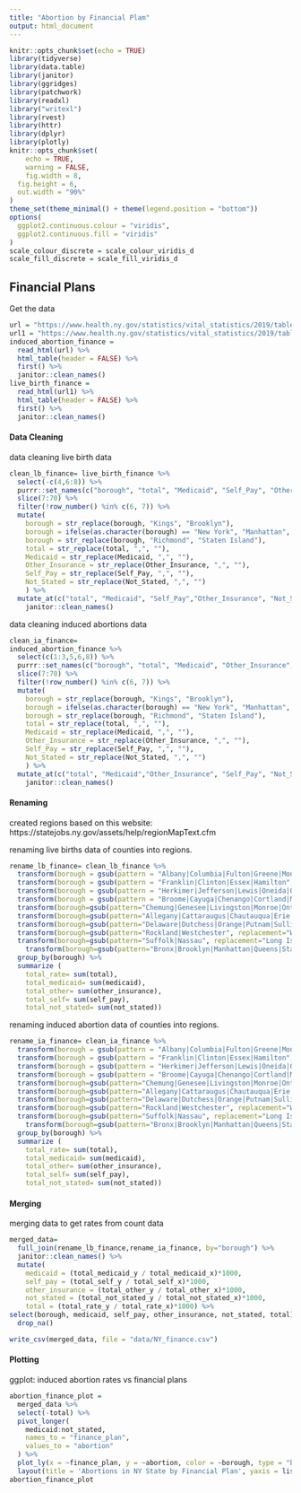 ```yaml
---
title: "Abortion by Financial Plam"
output: html_document
---
```


```r
knitr::opts_chunk$set(echo = TRUE)
library(tidyverse)
library(data.table)
library(janitor)
library(ggridges)
library(patchwork)
library(readxl)
library("writexl")
library(rvest)
library(httr)
library(dplyr)
library(plotly)
knitr::opts_chunk$set(
	echo = TRUE,
	warning = FALSE,
	fig.width = 8, 
  fig.height = 6,
  out.width = "90%"
)
theme_set(theme_minimal() + theme(legend.position = "bottom"))
options(
  ggplot2.continuous.colour = "viridis",
  ggplot2.continuous.fill = "viridis"
)
scale_colour_discrete = scale_colour_viridis_d
scale_fill_discrete = scale_fill_viridis_d
```

## Financial Plans

Get the data

```r
url = "https://www.health.ny.gov/statistics/vital_statistics/2019/table24.htm"
url1 = "https://www.health.ny.gov/statistics/vital_statistics/2019/table13.htm"
induced_abortion_finance = 
  read_html(url) %>%
  html_table(header = FALSE) %>%
  first() %>%
  janitor::clean_names()
live_birth_finance = 
  read_html(url1) %>%
  html_table(header = FALSE) %>%
  first() %>%
  janitor::clean_names()
```

#### Data Cleaning

data cleaning live birth data

```r
clean_lb_finance= live_birth_finance %>% 
  select(-c(4,6:8)) %>%
  purrr::set_names(c("borough", "total", "Medicaid", "Self_Pay", "Other_Insurance", "Not_Stated")) %>%
  slice(7:70) %>% 
  filter(!row_number() %in% c(6, 7)) %>%
  mutate(
    borough = str_replace(borough, "Kings", "Brooklyn"),
    borough = ifelse(as.character(borough) == "New York", "Manhattan", as.character(borough)),
    borough = str_replace(borough, "Richmond", "Staten Island"),
    total = str_replace(total, ",", ""),
    Medicaid = str_replace(Medicaid, ",", ""),
    Other_Insurance = str_replace(Other_Insurance, ",", ""),
    Self_Pay = str_replace(Self_Pay, ",", ""),
    Not_Stated = str_replace(Not_Stated, ",", "")
    ) %>%
  mutate_at(c("total", "Medicaid", "Self_Pay","Other_Insurance", "Not_Stated"), as.numeric) %>% 
    janitor::clean_names()
```

data cleaning induced abortions data

```r
clean_ia_finance=
induced_abortion_finance %>%
  select(c(1:3,5,6,8)) %>%
  purrr::set_names(c("borough", "total", "Medicaid", "Other_Insurance", "Self_Pay", "Not_Stated")) %>%
  slice(7:70) %>% 
  filter(!row_number() %in% c(6, 7)) %>%
  mutate(
    borough = str_replace(borough, "Kings", "Brooklyn"),
    borough = ifelse(as.character(borough) == "New York", "Manhattan", as.character(borough)),
    borough = str_replace(borough, "Richmond", "Staten Island"),
    total = str_replace(total, ",", ""),
    Medicaid = str_replace(Medicaid, ",", ""),
    Other_Insurance = str_replace(Other_Insurance, ",", ""),
    Self_Pay = str_replace(Self_Pay, ",", ""),
    Not_Stated = str_replace(Not_Stated, ",", "")
    ) %>%
  mutate_at(c("total", "Medicaid","Other_Insurance", "Self_Pay", "Not_Stated"), as.numeric) %>% 
    janitor::clean_names()
```

#### Renaming

created regions based on this website: https://statejobs.ny.gov/assets/help/regionMapText.cfm

renaming live births data of counties into regions.

```r
rename_lb_finance= clean_lb_finance %>% 
  transform(borough = gsub(pattern = "Albany|Columbia|Fulton|Greene|Montgomery|Rensselaer|Saratoga|Schenectady|Schoharie|Warren|Washington", replacement = "Saratoga", borough)) %>%
  transform(borough = gsub(pattern = "Franklin|Clinton|Essex|Hamilton", replacement = "Eastern Adirondacks", borough)) %>%
  transform(borough = gsub(pattern = "Herkimer|Jefferson|Lewis|Oneida|Oswego|St Lawrence", replacement = "Western Adirondacks", borough)) %>%
  transform(borough = gsub(pattern = "Broome|Cayuga|Chenango|Cortland|Madison|Onondaga|Otsego|Tioga|Tompkins", replacement = "Central New York", borough)) %>% 
  transform(borough=gsub(pattern="Chemung|Genesee|Livingston|Monroe|Ontario|Schuyler|Seneca|Steuben|Wayne|Yates",replacement="Finger Lakes", borough)) %>% 
  transform(borough=gsub(pattern="Allegany|Cattaraugus|Chautauqua|Erie|Niagara|Orleans|Wyoming",replacement="Western New York", borough)) %>% 
  transform(borough=gsub(pattern="Delaware|Dutchess|Orange|Putnam|Sullivan|Ulster",replacement="Hudson Valley", borough)) %>% 
  transform(borough=gsub(pattern="Rockland|Westchester", replacement="Westchester/Rockland", borough)) %>% 
  transform(borough=gsub(pattern="Suffolk|Nassau", replacement="Long Island", borough)) %>% 
    transform(borough=gsub(pattern="Bronx|Brooklyn|Manhattan|Queens|Staten Island", replacement="New York City", borough)) %>% 
  group_by(borough) %>% 
  summarize (
    total_rate= sum(total), 
    total_medicaid= sum(medicaid),
    total_other= sum(other_insurance), 
    total_self= sum(self_pay),
    total_not_stated= sum(not_stated))
```

renaming induced abortion data of counties into regions.

```r
rename_ia_finance= clean_ia_finance %>% 
  transform(borough = gsub(pattern = "Albany|Columbia|Fulton|Greene|Montgomery|Rensselaer|Saratoga|Schenectady|Schoharie|Warren|Washington", replacement = "Saratoga", borough)) %>%
  transform(borough = gsub(pattern = "Franklin|Clinton|Essex|Hamilton", replacement = "Eastern Adirondacks", borough)) %>%
  transform(borough = gsub(pattern = "Herkimer|Jefferson|Lewis|Oneida|Oswego|St Lawrence", replacement = "Western Adirondacks", borough)) %>%
  transform(borough = gsub(pattern = "Broome|Cayuga|Chenango|Cortland|Madison|Onondaga|Otsego|Tioga|Tompkins", replacement = "Central New York", borough)) %>% 
  transform(borough=gsub(pattern="Chemung|Genesee|Livingston|Monroe|Ontario|Schuyler|Seneca|Steuben|Wayne|Yates",replacement="Finger Lakes", borough)) %>% 
  transform(borough=gsub(pattern="Allegany|Cattaraugus|Chautauqua|Erie|Niagara|Orleans|Wyoming",replacement="Western New York", borough)) %>% 
  transform(borough=gsub(pattern="Delaware|Dutchess|Orange|Putnam|Sullivan|Ulster",replacement="Hudson Valley", borough)) %>% 
  transform(borough=gsub(pattern="Rockland|Westchester", replacement="Westchester/Rockland", borough)) %>% 
  transform(borough=gsub(pattern="Suffolk|Nassau", replacement="Long Island", borough)) %>% 
    transform(borough=gsub(pattern="Bronx|Brooklyn|Manhattan|Queens|Staten Island", replacement="New York City", borough)) %>% 
  group_by(borough) %>% 
  summarize (
    total_rate= sum(total), 
    total_medicaid= sum(medicaid),
    total_other= sum(other_insurance), 
    total_self= sum(self_pay),
    total_not_stated= sum(not_stated))
```

#### Merging

merging data to get rates from count data

```r
merged_data=
  full_join(rename_lb_finance,rename_ia_finance, by="borough") %>%
  janitor::clean_names() %>%
  mutate(
    medicaid = (total_medicaid_y / total_medicaid_x)*1000,
    self_pay = (total_self_y / total_self_x)*1000,
    other_insurance = (total_other_y / total_other_x)*1000,
    not_stated = (total_not_stated_y / total_not_stated_x)*1000,
    total = (total_rate_y / total_rate_x)*1000) %>% 
select(borough, medicaid, self_pay, other_insurance, not_stated, total) %>% 
  drop_na()

write_csv(merged_data, file = "data/NY_finance.csv")

```

#### Plotting

ggplot: induced abortion rates vs financial plans

```r
abortion_finance_plot = 
  merged_data %>%
  select(-total) %>% 
  pivot_longer(
    medicaid:not_stated,
    names_to = "finance_plan", 
    values_to = "abortion"
  ) %>% 
  plot_ly(x = ~finance_plan, y = ~abortion, color = ~borough, type = "bar", colors = "viridis") %>% 
  layout(title = 'Abortions in NY State by Financial Plan', yaxis = list(title = 'Number of Induced Abortions per 1,000 Live Births'))
abortion_finance_plot
```
